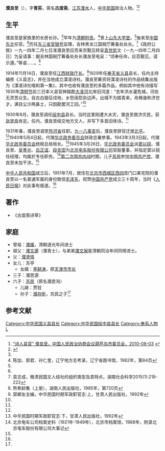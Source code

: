 '''濮良至'''（{{bd|？||？|}}），字'''青荪'''，斋名'''古度斋'''，[[江苏|江苏]][[溧水|溧水]]人，[[中华民国|中华民国]]政治人物。<ref name=hld>[http://www.hldzx.gov.cn/Article/ShowArticle.asp?ArticleID=1074 “诗人县官” 濮良至，中国人民政治协商会议葫芦岛市委员会，2010-08-03] {{webarchive|url=https://web.archive.org/web/20160919040126/http://www.hldzx.gov.cn/Article/ShowArticle.asp?ArticleID=1074 |date=2016-09-19 }}</ref><ref name=zxw>{{Cite web |url=http://www.chinanews.com/cul/2011/09-30/3365273.shtml |title=苏民:从没想过让濮存昕演戏 培养这样儿子不自豪，中国新闻网，2011-09-30 |accessdate=2016-08-28 |archive-date=2016-08-29 |archive-url=https://web.archive.org/web/20160829003052/http://www.chinanews.com/cul/2011/09-30/3365273.shtml |dead-url=no }}</ref>

==生平==
濮良至是家族里的长房长孙。<ref name=zxw/>早年为[[清朝|清朝]][[附贡|附贡]]。<ref>陈加、郭君、孙仁奎，辽宁地方志考录，辽宁省图书馆，1982年，第84页</ref>曾上[[山东大学堂|山东大学堂]]。<ref name=zxw/>後来至[[中国东北|中国东北]]任官。<ref name=hld/>历任[[东三省官银号|东三省官银号]]监理，吉林黑龙江国税厅筹备处处长。<ref>袁志成，晚清民国文人结社的组织类型及其特点，湖南社会科学2015(1):218-222</ref>《政府公拫》一九一四年二月七日准濮良至应否来京觐见转呈[[袁世凯|袁世凯]]文（一九一四年二月四日）为呈请事：据吉林国税厅筹备处处长濮良至电呈：“顷奉任命，应否觐见，请示遵。”等语……。<ref>熊希龄集（上册），湖南人民出版社，1985年，第720页</ref>

1914年11月14日，濮良至任[[中华民国北京政府时期江西省职官列表|江西财政厅长]]。<ref>郭卿友主编，中华民国时期军政职官志·上，甘肃人民出版社，1992年</ref>1929年任[[奉天省|奉天省]][[义县|义县]]县长，任内主持编修《义县志》，并在当地成立溧凌诗社。濮良至筹资将溧凌诗社的作品结集出版为《溧凌诗社唱和第一集》，其中也收有濮良至的多篇作品，例如其中他有诗描写1930年[[清明节|清明节]]前三日率义县官绅踏勘[[大凌河|大凌河]]北岸旧河道：“去年洪水灌危城，河伯无灵苦众生。自古白狼征戍地，乡愁闺怨杂边声。出城不为踏青来，舟楫谁称济世才。满目尘沙两鼻土，只因勘罢河工回。”<ref name=hld/>

1930年8月，濮良至调任[[绥中县|绥中县]]县长。当时这里刚遭大水灾，濮良至救济灾民，获[[张学良|张学良]]肯定。任内，濮良至结交地方文人，并写下多首旧体诗。<ref name=hld/>

1931年春，濮良至调至[[热河省|热河省]]任职。[[九一八事变|九一八事变]]后，濮良至辞官迁居[[北平|北平]]。<ref name=hld/>1940年5月4日起，代理[[华北政务委员会|华北政务委员会]]财政总署参事。1943年3月3日起，代理[[华北政务委员会|华北政务委员会]]统税总局局长。<ref>中华民国时期军政职官志·下，甘肃人民出版社，1992年</ref>1945年3月26日，[[华北政务委员会|华北政务委员会]]派[[窦以锐|窦以锐]]、濮良至、[[吴季光|吴季光]]、[[吕正谊|吕正谊]]、[[段言田|段言田]]为[[北京电车股份有限公司|北京电车股份有限公司]]官股董事，并指定窦以锐任经理，均属於专任职务。<ref>北京电车公司档案史料（1921年-1949年），北京市档案馆，1988年，附录北京电车股份有限公司大事记</ref>[[第二次国共内战|第二次国共内战]]时期，儿子[[苏民|苏民]]参加[[中国共产党|中国共产党]]，濮良至未加干涉。<ref name=hld/>

[[中华人民共和国|中华人民共和国]]成立后，1951年7月，居住在[[北京市|北京市]][[西城区|西城区]][[西四|西四]]宫门口某宅院的濮良至以一名普通军属的身份致信[[毛泽东|毛泽东]]，祝贺[[中国共产党|中国共产党]]成立三十周年，当时《[[人民日报|人民日报]]》对此事有报道。<ref name=hld/>

==著作==
*《古度斋诗草》

==家庭==
*曾祖：[[濮瑗|濮瑗]]，清朝道光年间进士
*祖父：[[濮文暹|濮文暹]]（濮青士），与弟弟[[濮文昶|濮文昶]]是清朝同治年间同榜进士。
*父：[[濮贤恪|濮贤恪]]
*女儿：苏亭
**女婿：[[李耕涛|李耕涛]]，原[[天津市市长|天津市市长]]
*三子：濮思源
*六子：[[苏民|苏民]]（原名濮思洵）
**儿媳：贾铨
**孙子：[[濮存昕|濮存昕]]，苏民之子<ref name=zxw/>

==参考文献==
{{reflist}}

{{DEFAULTSORT:Pu濮}}
[[Category:中华民国义县县长|Category:中华民国义县县长]]
[[Category:中华民国绥中县县长|Category:中华民国绥中县县长]]
[[Category:奉系人物|Category:奉系人物]]
[[Category:溧水濮氏|L]]